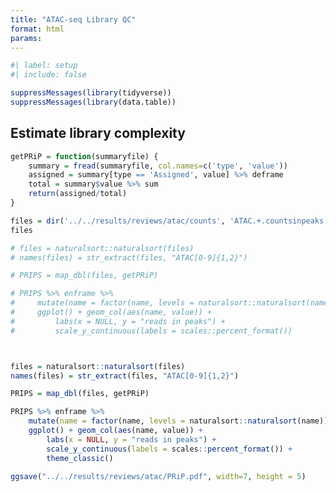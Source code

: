 ```yaml
---
title: "ATAC-seq Library QC"
format: html
params:
---
```


```r
#| label: setup
#| include: false

suppressMessages(library(tidyverse))
suppressMessages(library(data.table))

```





## Estimate library complexity
```r
getPRiP = function(summaryfile) {
    summary = fread(summaryfile, col.names=c('type', 'value'))
    assigned = summary[type == 'Assigned', value] %>% deframe
    total = summary$value %>% sum
    return(assigned/total)
}
```


```r
files = dir('../../results/reviews/atac/counts', 'ATAC.+.countsinpeaks.txt.summary', full.names = T)
files
```


```r
# files = naturalsort::naturalsort(files)
# names(files) = str_extract(files, "ATAC[0-9]{1,2}")

# PRIPS = map_dbl(files, getPRiP)

# PRIPS %>% enframe %>% 
#     mutate(name = factor(name, levels = naturalsort::naturalsort(name))) %>% 
#     ggplot() + geom_col(aes(name, value)) +
#         labs(x = NULL, y = "reads in peaks") + 
#         scale_y_continuous(labels = scales::percent_format())



files = naturalsort::naturalsort(files)
names(files) = str_extract(files, "ATAC[0-9]{1,2}")

PRIPS = map_dbl(files, getPRiP)

PRIPS %>% enframe %>% 
    mutate(name = factor(name, levels = naturalsort::naturalsort(name))) %>% 
    ggplot() + geom_col(aes(name, value)) +
        labs(x = NULL, y = "reads in peaks") + 
        scale_y_continuous(labels = scales::percent_format()) +
        theme_classic()
```

```r
ggsave("../../results/reviews/atac/PRiP.pdf", width=7, height = 5)
```









